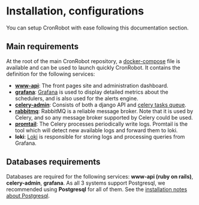 # Installation, configurations

You can setup CronRobot with ease following this documentation section.

## Main requirements

At the root of the main CronRobot repository, a [docker-compose](https://github.com/cronrobot/cronrobot/blob/master/docker-compose.yml) file is available and can be used to launch quickly CronRobot.
It contains the definition for the following services:

- **[www-api](/install-configs/www-api)**: The front pages site and administration dashboard.
- **[grafana](/install-configs/grafana)**: [Grafana](https://github.com/grafana/grafana) is used to display detailed metrics about the schedulers, and is also used for the alerts engine.
- **[celery-admin](/install-configs/celery-admin)**: Consists of both a django API and [celery tasks queue](https://github.com/celery/celery).
- **[rabbitmq](/install-configs/rabbitmq)**: RabbitMQ is a reliable message broker. Note that it is used by Celery, and so any message broker supported by Celery could be used.
- **[promtail](/install-configs/promtail)**: The Celery processes periodically write logs. Promtail is the tool which will detect new available logs and forward them to loki.
- **loki**: [Loki](https://github.com/grafana/loki) is responsible for storing logs and processing queries from Grafana.

## Databases requirements

Databases are required for the following services: **www-api (ruby on rails)**, **celery-admin**, **grafana**.
As all 3 systems support Postgresql, we recommended using **Postgresql** for all of them.
See the [installation notes about Postgresql](/install-configs/postgres).
